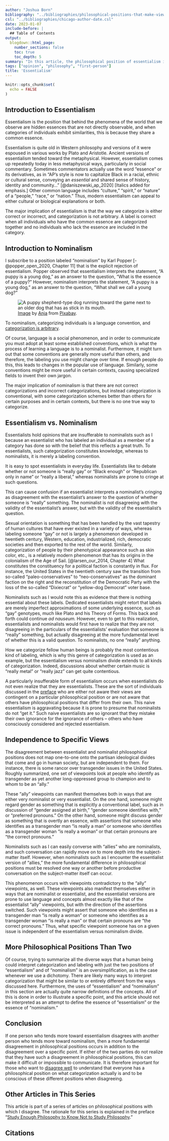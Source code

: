 ```yaml
---
author: "Joshua Born"
bibliography: "../bibliographies/philosophical-positions-that-make-viewpoints-insufferable.bib"
csl: "../bibliographies/chicago-author-date.csl"
date: 2023-01-07
include-before: |
  ## Table of Contents
output:
  blogdown::html_page:
    number_sections: false
    toc: true
    toc_depth: 5
summary: "In this article, the philosophical position of essentialism is contrasted with that of nominalism, and examples of how essentialists' assertions are frustrating to nominalists are explored."
tags: ["opinion", "philosophy", "first-person"]
title: 'Essentialism'
---
```


```r
knitr::opts_chunk$set(
  echo = FALSE
)
```


## Introduction to Essentialism

Essentialism is the position that behind the phenomena of the world that we observe are hidden essences that are not directly observable, and when categories of individuals exhibit similarities, this is because they share a common essence.

Essentialism is quite old in Western philosophy and versions of it were espoused in various works by Plato and Aristotle. Ancient versions of essentialism tended toward the metaphysical. However, essentialism comes up repeatedly today in less metaphysical ways, particularly in social commentary.  Sometimes commentators actually use the word "essence" or its derivatives, as in "AP’s style is now to capitalize Black in a racial, ethnic or cultural sense, conveying an _essential_  and shared sense of history, identity and community..."  [@daniszewski_ap_2020] [Italics added for emphasis.] Other common language includes "culture," "spirit," or "nature" of a "people," "race," or "nation." Thus, modern essentialism can appeal to either cultural or biological explanations or both.

[^italics]: Italics have been added for emphasis.

The major implication of essentialism is that the way we categorize is either correct or incorrect, and categorization is not arbitrary. A label is correct when all individuals who have the common essence are categorized together and no individuals who lack the essence are included in the category.


## Introduction to Nominalism

I subscribe to a position labeled "nominalism" by Karl Popper [-@popper_open_2020, Chapter 11] that is the explicit rejection of essentialism. Popper observed that essentialism interprets the statement, "A puppy is a young dog," as an answer to the question, "What is the essence of a puppy?" However, nominalism interprets the statement, "A puppy is a young dog," as an answer to the question, "What shall we call a young dog?"

![
[Image](https://pixabay.com/photos/shepherd-dog-dog-domestic-animal-4357790/)
by
[Anja](https://pixabay.com/users/anjagh-11388385/?utm_source=link-attribution&utm_medium=referral&utm_campaign=image&utm_content=4357790)
from
[Pixabay](https://pixabay.com).
](/images/puppy-and-older-dog.jpg){alt="A puppy shepherd-type dog running toward the game next to an older dog that has as stick in its mouth."}

To nominalism, categorizing individuals is a language convention, and [categorization is arbitrary](/category-based-prejudice.html#categorization-is-arbitrary).

Of course, language is a social phenomenon, and in order to communicate you must adopt at least some established conventions, which is what the process of learning a language is to a nominalist. Furthermore, it might turn out that some conventions are generally more useful than others, and therefore, the labeling you use might change over time. If enough people do this, this leads to changes in the popular use of language. Similarly, some conventions might be more useful in certain contexts, causing specialized fields to invent their own jargon.

The major implication of nominalism is that there are not correct categorizations and incorrect categorizations, but instead categorization is conventional, with some categorization schemes better than others for certain purposes and in certain contexts, but there is no one true way to categorize.


## Essentialism vs. Nominalism

Essentialists hold opinions that are insufferable to nominalists such as I because an essentialist who has labeled an individual as a member of a category has done so with the belief that this reflects a great truth. To essentialists, such categorization constitutes knowledge, whereas to nominalists, it is merely a labeling convention.

It is easy to spot essentialists in everyday life. Essentialists like to debate whether or not someone is "really gay" or "Black enough" or "Republican only in name" or "really a liberal," whereas nominalists are prone to cringe at such questions.

This can cause confusion if an essentialist interprets a nominalist's cringing as disagreement with the essentialist's answer to the question of whether someone is "really" something. The nominalist is not disagreeing with the validity of the essentialist's answer, but with the validity of the essentialist's question.

Sexual orientation is something that has been handled by the vast tapestry of human cultures that have ever existed in a variety of ways, whereas labeling someone "gay" or not is largely a phenomenon developed in twentieth century, Western, education, industrialized, rich, democratic societies and then exported to the rest of the world. Similarly, categorization of people by their phenotypical appearance such as skin color, etc., is a relatively modern phenomenon that has its origins in the colonialism of the Age of Sail. [@larsen_our_2014, Chapter 4] What constitutes the constituency for a political faction is constantly in flux. For instance, the United States in the twentieth century saw the transition from so-called "paleo-conservatives" to "neo-conservatives" as the dominant faction on the right and the reconstitution of the Democratic Party with the loss of the so-called "Dixiecrat" or "yellow-dog Democrat" voter base.

Nominalists such as I would note this as evidence that there is nothing essential about these labels. Dedicated essentialists might retort that labels are merely imperfect approximations of some underlying essence, such as "gay" genotypes, much like Plato and his Theory of Forms. This back and forth could continue _ad nauseum._ However, even to get to this realization, essentialists and nominalists would first have to realize that they are not disagreeing in the particulars of the essentialists' evaluation that someone is "really" something, but actually disagreeing at the more fundamental level of whether this is a valid question. To nominalists, no one "really" anything.

How we categorize fellow human beings is probably the most contentious kind of labeling, which is why this genre of categorization is used as an example, but the essentialism versus nominalism divide extends to all kinds of categorization. Indeed, discussions about whether certain music is "really metal" or "really jazz" can get quite contentious.

A particularly insufferable form of essentialism occurs when essentialists do not even realize that they are essentialists. These are the sort of individuals discussed in the [preface](study-enough-philosophy-to-know-not-to-study-philosophy.html) who are either not aware their views are contingent on a particular philosophical position or are not aware that others have philosophical positions that differ from their own. This naive essentialism is aggravating because it is prone to presume that nominalists do not "get it." Such naive essentialists are so ignorant that they mistake their own ignorance for the ignorance of others -- others who have consciously considered and rejected essentialism. 


## Independence to Specific Views

The disagreement between essentialist and nominalist philosophical positions does not map one-to-one onto the partisan ideological divides that come and go in human society, but are independent to them. For instance, there is some rancor over transgender issues in the United States. Roughly summarized, one set of viewpoints look at people who identify as transgender as yet another long-oppressed group to champion and to whom to be an "ally."

These "ally" viewpoints can manifest themselves both in ways that are either very nominalist or very essentialist. On the one hand, someone might regard gender as something that is explicitly a conventional label, such as in discussion of "gender assigned at birth," "gender someone identifies with," or "preferred pronouns." On the other hand, someone might discuss gender as something that is overtly an essence, with assertions that someone who identifies as a transgender man "is really a man" or someone who identifies as a transgender woman "is really a woman" or that certain pronouns are "the correct pronouns."

Nominalists such as I can easily converse with "allies" who are nominalists, and such conversation can rapidly move on to more depth into the subject-matter itself. However, when nominalists such as I encounter the essentialist version of "allies," the more fundamental difference in philosophical positions must be resolved one way or another before productive conversation on the subject-matter itself can occur.

This phenomenon occurs with viewpoints contradictory to the "ally" viewpoints, as well. These viewpoints also manifest themselves either in ways that are nominalist or essentialist, and the essentialist versions are prone to use language and concepts almost exactly like that of the essentialist "ally" viewpoints, but with the direction of the assertions switched. Such viewpoints might assert that someone who identifies as a transgender man "is really a woman" or someone who identifies as a transgender woman "is really a man" or that certain pronouns are "the correct pronouns." Thus, what specific viewpoint someone has on a given issue is independent of the essentialism versus nominalism divide.


## More Philosophical Positions Than Two

Of course, trying to summarize all the diverse ways that a human being could interpret categorization and labeling with just the two positions of "essentialism" and of "nominalism" is an oversimplification, as is the case whenever we use a dichotomy. There are likely many ways to interpret categorization that might be similar to or entirely different from the ways discussed here. Furthermore, the uses of "essentialism" and "nominalism" in this section are actually quite narrow definitions of the concepts. All of this is done in order to illustrate a specific point, and this article should not be interpreted as an attempt to define the essence of "essentialism" or the essence of "nominalism."


## Conclusion

If one person who tends more toward essentialism disagrees with another person who tends more toward nominalism, then a more fundamental disagreement in philosophical positions occurs in addition to the disagreement over a specific point. If either of the two parties do not realize that they have such a disagreement in philosophical positions, this can make it difficult or impossible to communicate. It is therefore important for those who want to [disagree well](/discussion-about-disagreement-on-the-rationally-speaking-podcast.html) to understand that everyone has a philosophical position on what categorization actually is and to be conscious of these different positions when disagreeing.


## Other Articles in This Series

This article is part of a series of articles on philosophical positions with which I disagree. The rationale for this series is explained in the preface "[Study Enough Philosophy to Know Not to Study Philosophy](/study-enough-philosophy-to-know-not-to-study-philosophy.html)."


## Citations

::: {#refs}
:::

